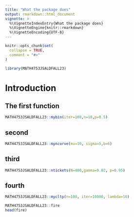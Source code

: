 ```yaml
---
title: "What the package does"
output: rmarkdown::html_document
vignette: >
  %\VignetteIndexEntry{What the package does}
  %\VignetteEngine{knitr::rmarkdown}
  %\VignetteEncoding{UTF-8}
---
```


```r
knitr::opts_chunk$set(
  collapse = TRUE,
  comment = "#>"
)
```

```r
library(MATH4753JSALDFALL23)
```


# Introduction 



## The first function

```r
MATH4753JSALDFALL23::mybin(iter=100,n=10,p=0.5)
```

## second

```r
MATH4753JSALDFALL23::myncurve(mu=10, sigma=5,b=6)
```

## third

```r
MATH4753JSALDFALL23::ntickets(N=400,gamma=0.02, p=0.95)
```

## fourth 

```r
MATH4753JSALDFALL23::mycltp(n=100, iter=10000, lambda=10)
```

```r
MATH4753JSALDFALL23::fire
head(fire)
```


